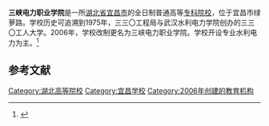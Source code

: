 {{coord|30.70926|111.30270|display=title}}
{{高校
| name = 三峡电力职业学院<br />Three Gorges Vocational Of Electric Power
| image =[[file:三峡电力职业学院西门.jpg|200px]]
| logo =三峡电力职业学院院徽.jpg
| motto =
| rector =张俊
| secretary =程敏
| president =
| vice-president =
| type = 公立
| established = 2002年7月
| location = 中国[[湖北省|湖北省]][[宜昌市|宜昌市]]绿萝路36号
| students = 10000
| staff = 468
| campus = 群山环抱
| address = 
| area = 429亩
| sports 
| mascot =
| website = [http://www.tgcep.cn/ tgcep.cn]
| colors ={{Color box|SteelBlue}}
| school color =
| label_color = 
| border_color =
| box_width = 20em
| telephone = {{Tel|86|717|6445447}}
}}'''三峡电力职业学院'''是一所[[湖北省|湖北省]][[宜昌市|宜昌市]]的全日制普通高等[[专科学校|专科院校]]，位于宜昌市绿萝路。学校历史可追溯到1975年，三三〇工程局与武汉水利电力学院创办的三三〇工人大学。2006年，学校改制更名为三峡电力职业学院。学校开设专业水利电力为主。<ref>{{cite web|title=三峡电力职业学院简介|url=http://www.tgcep.cn/xyjj.asp|publisher=三峡电力职业学院|accessdate=2016-08-03|archive-date=2018-08-16|archive-url=https://web.archive.org/web/20180816175337/http://tgcep.cn/xyjj.asp|dead-url=no}}</ref>


==参考文献==
{{reflist}}

{{University-stub}}{{Hubei-stub}}

[[Category:湖北高等院校|Category:湖北高等院校]]
[[Category:宜昌学校|Category:宜昌学校]]
[[Category:2006年创建的教育机构|Category:2006年创建的教育机构]]